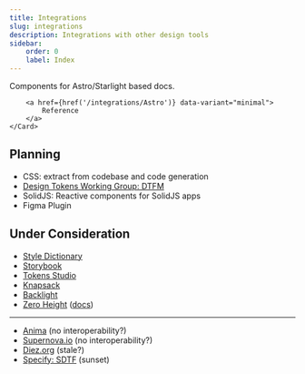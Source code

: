 ```yaml
---
title: Integrations
slug: integrations
description: Integrations with other design tools
sidebar:
    order: 0
    label: Index
---
```




<CardGrid>
    <Card title="Astro MDX" icon="astro">
        <p>Components for Astro/Starlight based docs.</p>

        <a href={href('/integrations/Astro')} data-variant="minimal">
            Reference
        </a>
    </Card>

</CardGrid>

## Planning

-   CSS: extract from codebase and code generation
-   [Design Tokens Working Group: DTFM](https://tr.designtokens.org/format/)
-   SolidJS: Reactive components for SolidJS apps
-   Figma Plugin

## Under Consideration

-   [Style Dictionary](https://styledictionary.com/)
-   [Storybook](https://storybook.js.org/)
-   [Tokens Studio](https://tokens.studio/studio)
-   [Knapsack](https://www.knapsack.cloud/)
-   [Backlight](https://backlight.dev/)
-   [Zero Height](https://zeroheight.com/) ([docs](https://shorturl.at/8odYV))

---

-   [Anima](https://www.animaapp.com/design-system-automation/design-token-automation) (no interoperability?)
-   [Supernova.io](https://www.supernova.io/) (no interoperability?)
-   [Diez.org](https://diez.org/) (stale?)
-   [Specify: SDTF](https://specifyapp.com/design-token-format) (sunset)
